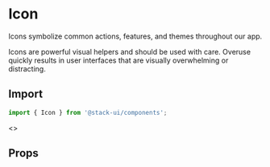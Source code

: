 
<Meta title="Components/Icon"  />

<Story name="Import" />

# Icon

Icons symbolize common actions, features, and themes throughout our app.

Icons are powerful visual helpers and should be used with care. Overuse quickly results in user interfaces that are visually overwhelming or distracting.

## Import

```jsx
import { Icon } from '@stack-ui/components';
```

<Preview withToolbar>
  <Story name="Usage">
    <>
      <Icon size={12} icon={'add'} />
      <Icon icon={'add'} />
      <Icon size={12} icon={'plus'} />
      <Icon icon={'plus'} />
    </>
   </Story>
</Preview>

<Story name="Props" />

## Props

<Props of={IconTypes} />
